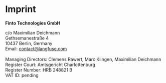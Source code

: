 <div className="text-center">

# Imprint

**Finto Technologies GmbH**

c/o Maximilian Deichmann\
Gethsemanestraße 4\
10437 Berlin, Germany\
Email: contact@langfuse.com\
\
Managing Directors: Clemens Rawert, Marc Klingen, Maximilian Deichmann\
Register Court: Amtsgericht Charlottenburg\
Register Number: HRB 248821 B\
VAT ID: pending

</div>
